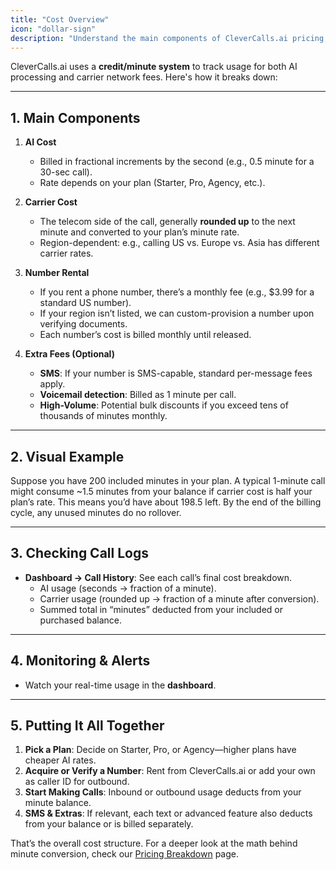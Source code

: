 ```yaml
---
title: "Cost Overview"
icon: "dollar-sign"
description: "Understand the main components of CleverCalls.ai pricing, including call minutes, number rentals, and optional fees"
---
```


CleverCalls.ai uses a **credit/minute system** to track usage for both AI processing and carrier network fees. Here's how it breaks down:

---

## 1. Main Components

1. **AI Cost**

   - Billed in fractional increments by the second (e.g., 0.5 minute for a 30-sec call).
   - Rate depends on your plan (Starter, Pro, Agency, etc.).

2. **Carrier Cost**

   - The telecom side of the call, generally **rounded up** to the next minute and converted to your plan’s minute rate.
   - Region-dependent: e.g., calling US vs. Europe vs. Asia has different carrier rates.

3. **Number Rental**

   - If you rent a phone number, there’s a monthly fee (e.g., \$3.99 for a standard US number).
   - If your region isn’t listed, we can custom-provision a number upon verifying documents.
   - Each number’s cost is billed monthly until released.

4. **Extra Fees (Optional)**
   - **SMS**: If your number is SMS-capable, standard per-message fees apply.
   - **Voicemail detection**: Billed as 1 minute per call.
   - **High-Volume**: Potential bulk discounts if you exceed tens of thousands of minutes monthly.

---

## 2. Visual Example

Suppose you have 200 included minutes in your plan. A typical 1-minute call might consume ~1.5 minutes from your balance if carrier cost is half your plan’s rate. This means you’d have about 198.5 left. By the end of the billing cycle, any unused minutes do no rollover.

---

## 3. Checking Call Logs

- **Dashboard → Call History**: See each call’s final cost breakdown.
  - AI usage (seconds → fraction of a minute).
  - Carrier usage (rounded up → fraction of a minute after conversion).
  - Summed total in “minutes” deducted from your included or purchased balance.

---

## 4. Monitoring & Alerts

- Watch your real-time usage in the **dashboard**.

---

## 5. Putting It All Together

1. **Pick a Plan**: Decide on Starter, Pro, or Agency—higher plans have cheaper AI rates.
2. **Acquire or Verify a Number**: Rent from CleverCalls.ai or add your own as caller ID for outbound.
3. **Start Making Calls**: Inbound or outbound usage deducts from your minute balance.
4. **SMS & Extras**: If relevant, each text or advanced feature also deducts from your balance or is billed separately.

That’s the overall cost structure. For a deeper look at the math behind minute conversion, check our [Pricing Breakdown](/pricing/usage-based) page.
